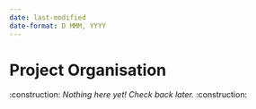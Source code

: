 ```yaml
---
date: last-modified
date-format: D MMM, YYYY
---
```


# Project Organisation

:construction: *Nothing here yet! Check back later.* :construction: